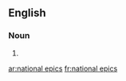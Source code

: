 
==English==

===Noun===
{{head|en}}

# {{plural of|national epic}}

[[ar:national epics]]
[[fr:national epics]]